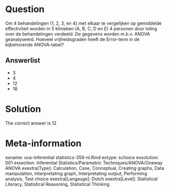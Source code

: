 Question
========

Om 4 behandelingen (1, 2, 3, en 4) met elkaar te vergelijken op gemiddelde effectiviteit worden in 5 klinieken (A, B, C, D en E) 4 personen door loting over de behandelingen verdeeld. De gegevens worden m.b.v. ANOVA geanalyseerd. Hoeveel vrijheidsgraden heeft de Error-term in de bijbehorende ANOVA-tabel?

Answerlist
----------
* 3
* 4
* 12
* 18

Solution
========

The correct answer is  12

Meta-information
================
exname: uva-inferential statistics-359-nl.Rmd
extype: schoice
exsolution: 001
exsection: Inferential Statistics/Parametric Techniques/ANOVA/Oneway ANOVA
exextra[Type]: Calculation, Case, Conceptual, Creating graphs, Data manipulation, Interpretating graph, Interpretating output, Performing analysis, Test choice
exextra[Langauge]: Dutch
exextra[Level]: Statistical Literacy, Statistical Reasoning, Statistical Thinking
